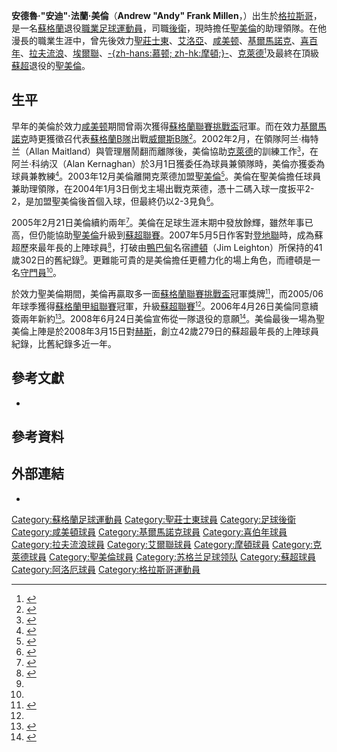 {{noteTA|G1=足球
|T=zh-hans:安迪·米伦; zh-hk:安迪·美倫;
|1=zh-hans:安迪·米伦; zh-hk:安迪·美倫;
|2=zh-hans:圣米伦; zh-hk:聖美倫;
|3=zh-hans:基马诺克; zh-hk:基爾馬諾克;
|4=zh-hans:希伯尼安; zh-hk:喜百年;
|5=zh-hans:米伦; zh-hk:美倫;
|6=zh-hans:吉姆·莱顿; zh-hk:禮頓;
|7=zh-hans:阿伯丁; zh-hk:鴨巴甸;
|8=zh-hans:哈茨; zh-hk:赫斯;
}}
{{Football manager infobox
| playername = 安迪·美倫<br />''Andy Millen''
| fullname = Andrew Frank Millen
| nickname =
| dateofbirth = {{birth date and age|1965|06|10}}
| cityofbirth = [[格拉斯哥|格拉斯哥]]
| countryofbirth = [[蘇格蘭|蘇格蘭]]
| currentclub = [[圣米伦足球俱乐部|聖美倫]]
| position = [[後衛_(足球)|後衛]]
| years = 1986-87<br> 1987-90<br>1990-93<br> 1993-95<br> 1995-97<br>1997<br>1997<br>1997-99<br>1999-01<br>2001-04<br>2003-08
| clubs = [[圣庄士东足球俱乐部|聖莊士東]]<br/>[[艾洛亚竞技足球俱乐部|艾洛亞]]<br/>[[咸美顿学院足球俱乐部|咸美顿]]<br/>[[基马诺克足球俱乐部|基爾馬諾克]]<br/>[[希伯尼安足球俱乐部|喜百年]]<br/>[[拉夫流浪足球會|拉夫流浪]]<br/>→ [[埃爾聯足球會|埃爾聯]]<br/>[[埃爾聯足球會|埃爾聯]]<br/>[[格里诺克慕顿足球俱乐部|-{zh-hans:慕顿; zh-hk:摩頓;}-]]<br/>[[克莱德足球俱乐部|克萊德]]<br/>[[圣米伦足球俱乐部|聖美倫]]
| caps(goals) = {{0}}71 {{0}}(2)<br />111 {{0}}(9)<br />119 {{0}}(4)<br />{{0}}57 {{0}}(0)<br />{{0}}51 {{0}}(0)<br />{{0}}18 {{0}}(0)<br />{{0}}{{0}}3 {{0}}(1)<br />{{0}}57 {{0}}(2)<br />{{0}}44 {{0}}(0)<br />{{0}}89 (11)<br />114 {{0}}(1)
| nationalyears = 1994
| nationalteam = [[蘇格蘭足球代表隊|蘇格蘭B隊]]
| nationalcaps(goals) = {{0}}{{0}}1 {{0}}(0)
| manageryears = 2002-03<br />2003-
| managerclubs = [[克莱德足球俱乐部|克萊德]]〈球員兼教練〉<br />[[圣米伦足球俱乐部|聖美倫]]〈助理領隊〉
| pcupdate = 2008.08.17
| ntupdate = 2008.08.17
}}
'''安德魯·"安迪"·法蘭·美倫'''（'''Andrew "Andy" Frank Millen'''，{{bd|1965年|6月10日|catidx=Millen, Andy}}）出生於[[格拉斯哥|格拉斯哥]]，是一名[[蘇格蘭|蘇格蘭]]退役[[職業|職業]][[足球|足球]][[運動員|運動員]]，司職[[後衛_(足球)|後衛]]，現時擔任[[圣米伦足球俱乐部|聖美倫]]的助理領隊。在他漫長的職業生涯中，曾先後效力[[圣庄士东足球俱乐部|聖莊士東]]、[[艾洛亚竞技足球俱乐部|艾洛亞]]、[[咸美顿学院足球俱乐部|咸美顿]]、[[基马诺克足球俱乐部|基爾馬諾克]]、[[希伯尼安足球俱乐部|喜百年]]、[[拉夫流浪足球會|拉夫流浪]]、[[埃爾聯足球會|埃爾聯]]、[[格里诺克慕顿足球俱乐部|-{zh-hans:慕顿; zh-hk:摩頓;}-]]、[[克莱德足球俱乐部|克萊德]]<small><ref>{{Cite web |url=http://news.bbc.co.uk/sport2/hi/scotland/1119579.stm |title=Millen leaves ailing Morton |access-date=2008-08-17 |archive-date=2016-03-07 |archive-url=https://web.archive.org/web/20160307032808/http://news.bbc.co.uk/sport2/hi/scotland/1119579.stm |dead-url=no }}</ref></small>及最終在頂級[[蘇格蘭足球超級聯賽|蘇超]]退役的[[圣米伦足球俱乐部|聖美倫]]。

==生平==
早年的美倫於效力[[咸美顿学院足球俱乐部|咸美顿]]期間曾兩次獲得[[蘇格蘭聯賽挑戰盃|蘇格蘭聯賽挑戰盃]]冠軍。而在效力[[基马诺克足球俱乐部|基爾馬諾克]]時更獲徵召代表[[蘇格蘭足球代表隊|蘇格蘭B隊]]出戰[[威爾斯足球代表隊|威爾斯B隊]]<small><ref>{{Cite web |url=http://www.scottishfa.co.uk/scottish_football.cfm?curpageid=528 |title=SCOTLAND B INTERNATIONALS |access-date=2008-08-17 |archive-date=2007-12-24 |archive-url=https://web.archive.org/web/20071224004133/http://www.scottishfa.co.uk/scottish_football.cfm?curpageid=528 |dead-url=no }}</ref></small>。2002年2月，在領隊阿兰·梅特兰（Allan Maitland）與管理層鬧翻而離隊後，美倫協助[[克莱德足球俱乐部|克萊德]]的訓練工作<small><ref>{{Cite web |url=http://news.bbc.co.uk/sport2/hi/football/teams/c/clyde/1810420.stm |title=Clyde chair blasts former boss |access-date=2008-08-17 |archive-date=2016-03-10 |archive-url=https://web.archive.org/web/20160310103214/http://news.bbc.co.uk/sport2/hi/football/teams/c/clyde/1810420.stm |dead-url=no }}</ref></small>，在阿兰·科纳汉（Alan Kernaghan）於3月1日獲委任為球員兼領隊時，美倫亦獲委為球員兼教練<small><ref>{{Cite web |url=http://news.bbc.co.uk/sport2/hi/scotland/1848836.stm |title=Kernaghan is Clyde's new boss |access-date=2008-08-17 |archive-date=2016-03-07 |archive-url=https://web.archive.org/web/20160307101812/http://news.bbc.co.uk/sport2/hi/scotland/1848836.stm |dead-url=no }}</ref></small>。2003年12月美倫離開克萊德加盟[[圣米伦足球俱乐部|聖美倫]]<small><ref>{{Cite web |url=http://news.bbc.co.uk/sport2/hi/football/teams/c/clyde/3349509.stm |title=Clyde axe eight players |access-date=2008-08-17 |archive-date=2016-03-07 |archive-url=https://web.archive.org/web/20160307053053/http://news.bbc.co.uk/sport2/hi/football/teams/c/clyde/3349509.stm |dead-url=no }}</ref></small>。美倫在聖美倫擔任球員兼助理領隊，在2004年1月3日倒戈主場出戰克萊德，憑十二碼入球一度扳平2-2，是加盟聖美倫後首個入球，但最終仍以2-3見負<small><ref>{{Cite web |url=http://news.bbc.co.uk/sport2/hi/football/scot_div_1/3363447.stm |title=St Mirren 2-3 Clyde |access-date=2008-08-17 |archive-date=2016-03-07 |archive-url=https://web.archive.org/web/20160307071019/http://news.bbc.co.uk/sport2/hi/football/scot_div_1/3363447.stm |dead-url=no }}</ref></small>。

2005年2月21日美倫續約兩年<small><ref>{{Cite web |url=http://news.bbc.co.uk/sport2/hi/football/teams/s/st_mirren/4283665.stm |title=St Mirren boss extends contract |access-date=2008-08-17 |archive-date=2016-03-07 |archive-url=https://web.archive.org/web/20160307055332/http://news.bbc.co.uk/sport2/hi/football/teams/s/st_mirren/4283665.stm |dead-url=no }}</ref></small>。美倫在足球生涯末期中發放餘輝，雖然年事已高，但仍能協助[[圣米伦足球俱乐部|聖美倫]]升級到[[蘇格蘭足球超級聯賽|蘇超聯賽]]。2007年5月5日作客對[[邓迪联足球俱乐部|登地聯]]時，成為蘇超歷來最年長的上陣球員<small><ref name = "SPL oldest">{{Cite web |url=http://news.bbc.co.uk/sport1/hi/football/teams/s/st_mirren/6656301.stm |title=Millen confirmed as SPL's oldest |access-date=2008-08-17 |archive-date=2007-10-02 |archive-url=https://web.archive.org/web/20071002211345/http://news.bbc.co.uk/sport1/hi/football/teams/s/st_mirren/6656301.stm |dead-url=no }}</ref></small>，打破由[[阿伯丁足球俱乐部|鴨巴甸]]名宿[[吉姆·莱顿|禮頓]]（Jim Leighton）所保持的41歲302日的舊紀錄<small><ref name = "SPL oldest"/></small>。更難能可貴的是美倫擔任更體力化的場上角色，而禮頓是一名[[守門員|守門員]]<small><ref name = "SPL oldest"/></small>。

於效力聖美倫期間，美倫再贏取多一面[[蘇格蘭聯賽挑戰盃|蘇格蘭聯賽挑戰盃]]冠軍獎牌<small><ref>{{Cite web |url=http://news.bbc.co.uk/sport2/hi/football/scot_cups/4415980.stm |title=Buddie Millen sets sights on SPL |access-date=2008-08-17 |archive-date=2016-03-07 |archive-url=https://web.archive.org/web/20160307050614/http://news.bbc.co.uk/sport2/hi/football/scot_cups/4415980.stm |dead-url=no }}</ref></small>，而2005/06年球季獲得[[蘇格蘭足球甲組聯賽|蘇格蘭甲組聯賽]]冠軍，升級[[蘇格蘭足球超級聯賽|蘇超聯賽]]<small><ref name = "Millen hangs up boots"/></small>。2006年4月26日美倫同意續簽兩年新約<small><ref>{{Cite web |url=http://news.bbc.co.uk/sport2/hi/football/teams/s/st_mirren/4946012.stm |title=MacPherson wins extended contract |access-date=2008-08-17 |archive-date=2016-03-07 |archive-url=https://web.archive.org/web/20160307143205/http://news.bbc.co.uk/sport2/hi/football/teams/s/st_mirren/4946012.stm |dead-url=no }}</ref></small>。2008年6月24日美倫宣佈從一隊退役的意願<small><ref name = "Millen hangs up boots">{{Cite web |url=http://news.bbc.co.uk/sport2/hi/football/teams/s/st_mirren/7470759.stm |title=Millen hangs up boots for Buddies |access-date=2008-08-17 |archive-date=2016-03-04 |archive-url=https://web.archive.org/web/20160304054954/http://news.bbc.co.uk/sport2/hi/football/teams/s/st_mirren/7470759.stm |dead-url=no }}</ref></small>。美倫最後一場為聖美倫上陣是於2008年3月15日對[[哈茨足球俱乐部|赫斯]]，創立42歲279日的蘇超最年長的上陣球員紀錄，比舊紀錄多近一年。

==參考文獻==
*{{cite book| last=Jeffrey | first=Jim | title=The Men Who Made Hibernian F.C. since 1946 | publisher=Tempus Publishing Ltd | year=2005 | isbn=0-7524-3091-2}}

==參考資料==
{{reflist}}

==外部連結==
*{{soccerbase|id=9187|name=Andy Millen}}

{{DEFAULTSORT:Millen, Andy}}
[[Category:蘇格蘭足球運動員|Category:蘇格蘭足球運動員]]
[[Category:聖莊士東球員|Category:聖莊士東球員]]
[[Category:足球後衛|Category:足球後衛]]
[[Category:咸美頓球員|Category:咸美頓球員]]
[[Category:基爾馬諾克球員|Category:基爾馬諾克球員]]
[[Category:喜伯年球員|Category:喜伯年球員]]
[[Category:拉夫流浪球員|Category:拉夫流浪球員]]
[[Category:艾爾聯球員|Category:艾爾聯球員]]
[[Category:摩頓球員|Category:摩頓球員]]
[[Category:克萊德球員|Category:克萊德球員]]
[[Category:聖美倫球員|Category:聖美倫球員]]
[[Category:苏格兰足球领队|Category:苏格兰足球领队]]
[[Category:蘇超球員|Category:蘇超球員]]
[[Category:阿洛厄球員|Category:阿洛厄球員]]
[[Category:格拉斯哥運動員|Category:格拉斯哥運動員]]